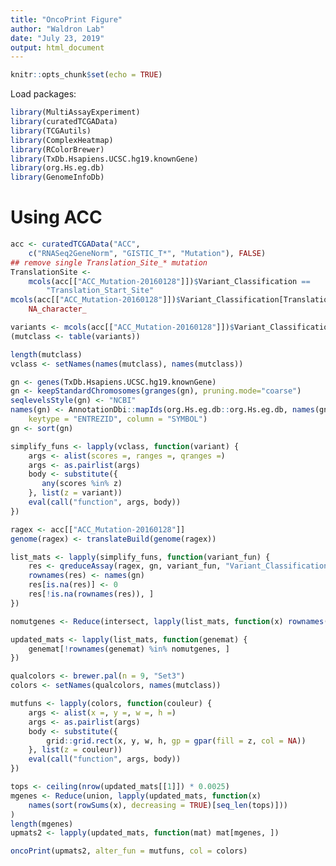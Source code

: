```yaml
---
title: "OncoPrint Figure"
author: "Waldron Lab"
date: "July 23, 2019"
output: html_document
---
```


```r
knitr::opts_chunk$set(echo = TRUE)
```
Load packages:

```r
library(MultiAssayExperiment)
library(curatedTCGAData)
library(TCGAutils)
library(ComplexHeatmap)
library(RColorBrewer)
library(TxDb.Hsapiens.UCSC.hg19.knownGene)
library(org.Hs.eg.db)
library(GenomeInfoDb)
```

# Using ACC

```r
acc <- curatedTCGAData("ACC",
    c("RNASeq2GeneNorm", "GISTIC_T*", "Mutation"), FALSE)
## remove single Translation_Site_* mutation
TranslationSite <-
    mcols(acc[["ACC_Mutation-20160128"]])$Variant_Classification ==
        "Translation_Start_Site"
mcols(acc[["ACC_Mutation-20160128"]])$Variant_Classification[TranslationSite] <-
    NA_character_

variants <- mcols(acc[["ACC_Mutation-20160128"]])$Variant_Classification
(mutclass <- table(variants))

length(mutclass)
vclass <- setNames(names(mutclass), names(mutclass))
```

```r
gn <- genes(TxDb.Hsapiens.UCSC.hg19.knownGene)
gn <- keepStandardChromosomes(granges(gn), pruning.mode="coarse")
seqlevelsStyle(gn) <- "NCBI"
names(gn) <- AnnotationDbi::mapIds(org.Hs.eg.db::org.Hs.eg.db, names(gn),
    keytype = "ENTREZID", column = "SYMBOL")
gn <- sort(gn)

simplify_funs <- lapply(vclass, function(variant) {
    args <- alist(scores =, ranges =, qranges =)
    args <- as.pairlist(args)
    body <- substitute({
       any(scores %in% z)
    }, list(z = variant))
    eval(call("function", args, body))
})

ragex <- acc[["ACC_Mutation-20160128"]]
genome(ragex) <- translateBuild(genome(ragex))

list_mats <- lapply(simplify_funs, function(variant_fun) {
    res <- qreduceAssay(ragex, gn, variant_fun, "Variant_Classification")
    rownames(res) <- names(gn)
    res[is.na(res)] <- 0
    res[!is.na(rownames(res)), ]
})

nomutgenes <- Reduce(intersect, lapply(list_mats, function(x) rownames(x[rowSums(x) == 0, ])))

updated_mats <- lapply(list_mats, function(genemat) {
    genemat[!rownames(genemat) %in% nomutgenes, ]
})
```

```r
qualcolors <- brewer.pal(n = 9, "Set3")
colors <- setNames(qualcolors, names(mutclass))
```

```r
mutfuns <- lapply(colors, function(couleur) {
    args <- alist(x =, y =, w =, h =)
    args <- as.pairlist(args)
    body <- substitute({
        grid::grid.rect(x, y, w, h, gp = gpar(fill = z, col = NA))
    }, list(z = couleur))
    eval(call("function", args, body))
})
```

```r
tops <- ceiling(nrow(updated_mats[[1]]) * 0.0025)
mgenes <- Reduce(union, lapply(updated_mats, function(x)
    names(sort(rowSums(x), decreasing = TRUE)[seq_len(tops)]))
)
length(mgenes)
upmats2 <- lapply(updated_mats, function(mat) mat[mgenes, ])
```

```r
oncoPrint(upmats2, alter_fun = mutfuns, col = colors)
```

